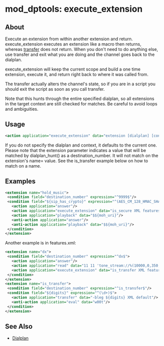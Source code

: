 
# mod_dptools: execute_extension 

 

## About

  
Execute an extension from within another extension and return. execute\_extension executes an extension like a macro then returns, whereas [transfer](../mod_dptools_1970333.mdx#c) does not return. When you don't need to do anything else, use transfer and exit what you are doing and the channel goes back to the dialplan.

  
execute\_extension will keep the current scope and build a one time extension, execute it, and return right back to where it was called from.

The transfer actually alters the channel's state, so if you are in a script you should exit the script as soon as you call transfer.

Note that this hunts through the entire specified dialplan, so all extensions in the target context are still checked for matches. Be careful to avoid loops and ambiguities.

## Usage

```xml
<action application="execute_extension" data="extension [dialplan] [context]"/>
```

If you do not specify the dialplan and context, it defaults to the current one. Please note that the extension parameter indicates a value that will be matched by dialplan\_hunt() as a destination\_number. It will not match on the extension's name= value. See the is\_transfer example below on how to match on a name.

## Examples

```xml
<extension name="hold_music">
 <condition field="destination_number" expression="^9999$"/>
 <condition field="${sip_has_crypto}" expression="^(AES_CM_128_HMAC_SHA1_32|AES_CM_128_HMAC_SHA1_80)$">
   <action application="answer"/>
   <action application="execute_extension" data="is_secure XML features"/>
   <action application="playback" data="$${moh_uri}"/>
   <anti-action application="answer"/>
   <anti-action application="playback" data="$${moh_uri}"/>
 </condition>
</extension>
```

Another example is in features.xml:

```xml
<extension name="dx">
 <condition field="destination_number" expression="^dx$">
   <action application="answer"/>
   <action application="read" data="11 11 'tone_stream://%(10000,0,350,440)' digits 5000 #"/>
   <action application="execute_extension" data="is_transfer XML features"/>
 </condition>
</extension>
<extension name="is_transfer">
 <condition field="destination_number" expression="^is_transfer$"/>
 <condition field="${digits}" expression="^(\d+)$">
   <action application="transfer" data="-bleg ${digits} XML default"/>
   <anti-action application="eval" data="w00t"/>
 </condition>
</extension>
```

## See Also

* [Dialplan](../../Dialplan/index.mdx#about)


